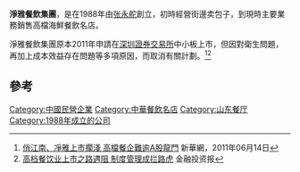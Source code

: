 '''淨雅餐飲集團'''，是在1988年由[[张永舵|张永舵]]創立，初時經營街邊卖包子，到現時主要業務銷售高檔海鮮餐飲名店。

淨雅餐飲集團原本2011年申請在[[深圳證券交易所|深圳證券交易所]]中小板上市，但因對衛生問題，再加上成本效益存在問題等多項原因，而取消有關計劃。<ref>[http://news.xinhuanet.com/fortune/2011-06/14/c_121532556.htm 俏江南、凈雅上市擱淺 高檔餐企難逾A股龍門] {{Wayback|url=http://news.xinhuanet.com/fortune/2011-06/14/c_121532556.htm |date=20110817110207 }} 新華網，2011年06月14日</ref><ref>[http://www.topcapital.com.cn/pages/reportdata.asp?id=3030 高档餐饮业上市之路遇阻 制度管理成拦路虎]{{dead link|date=2018年3月 |bot=InternetArchiveBot |fix-attempted=yes }} 金融投资报</ref>

==參考==
{{reflist}}

[[Category:中國民營企業|Category:中國民營企業]]
[[Category:中華餐飲名店|Category:中華餐飲名店]]
[[Category:山东餐厅|Category:山东餐厅]]
[[Category:1988年成立的公司|Category:1988年成立的公司]]